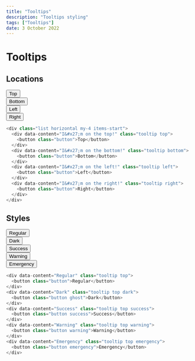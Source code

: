 ---
title: "Tooltips"
description: "Tooltips styling"
tags: ["Tooltips"]
date: 3 October 2022
---

# Tooltips

## Locations

<div class="list horizontal my-4 items-start">
  <div data-content="I&#x27;m on the top!" class="tooltip top">
    <button class="button">Top</button>
  </div>
  <div data-content="I&#x27;m on the bottom!" class="tooltip bottom">
    <button class="button">Bottom</button>
  </div>
  <div data-content="I&#x27;m on the left!" class="tooltip left">
    <button class="button">Left</button>
  </div>
  <div data-content="I&#x27;m on the right!" class="tooltip right">
    <button class="button">Right</button>
  </div>
</div>

```js
<div class="list horizontal my-4 items-start">
  <div data-content="I&#x27;m on the top!" class="tooltip top">
    <button class="button">Top</button>
  </div>
  <div data-content="I&#x27;m on the bottom!" class="tooltip bottom">
    <button class="button">Bottom</button>
  </div>
  <div data-content="I&#x27;m on the left!" class="tooltip left">
    <button class="button">Left</button>
  </div>
  <div data-content="I&#x27;m on the right!" class="tooltip right">
    <button class="button">Right</button>
  </div>
</div>
```

## Styles

<div data-content="Regular" class="tooltip top">
  <button class="button">Regular</button>
</div>
<div data-content="Dark" class="tooltip top dark">
  <button class="button ghost">Dark</button>
</div>
<div data-content="Success" class="tooltip top success">
  <button class="button success">Success</button>
</div>
<div data-content="Warning" class="tooltip top warning">
  <button class="button warning">Warning</button>
</div>
<div data-content="Emergency" class="tooltip top emergency">
  <button class="button emergency">Emergency</button>
</div>

```js
<div data-content="Regular" class="tooltip top">
  <button class="button">Regular</button>
</div>
<div data-content="Dark" class="tooltip top dark">
  <button class="button ghost">Dark</button>
</div>
<div data-content="Success" class="tooltip top success">
  <button class="button success">Success</button>
</div>
<div data-content="Warning" class="tooltip top warning">
  <button class="button warning">Warning</button>
</div>
<div data-content="Emergency" class="tooltip top emergency">
  <button class="button emergency">Emergency</button>
</div>
```